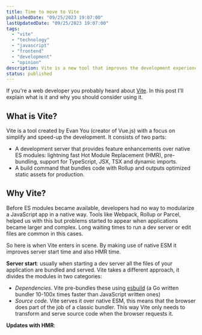 ```yaml
---
title: Time to move to Vite
publishedDate: "09/25/2023 19:07:00"
lastUpdatedDate: "09/25/2023 19:07:00"
tags:
  - "vite"
  - "technology"
  - "javascript"
  - "frontend"
  - "development"
  - "opinion"
description: Vite is a new tool that improves the development experience of web applications. Outstands for its performance and simplicity.
status: published
---
```


If you're a web developer you probably heard about [Vite](https://vitejs.dev/). In this post I'll explain what is it and why you should consider using it.

## What is Vite?
Vite is a tool created by Evan You (creator of Vue.js) with a focus on simplify and speed-up the development. It consists of two parts:
- A development server that provides feature enhancements over native ES modules: lightning fast Hot Module Replacement (HMR), pre-bundling, support for TypeScript, JSX, TSX and dynamic imports.
- A build command that bundles code with Rollup and outputs optimized static assets for production.


## Why Vite?
Before ES modules became available, developers had no way to modularize a JavaScript app in a native way. Tools like Webpack, Rollup or Parcel, helped us with this but problems started to appear when applications became larger and complex. Long waiting times to run a dev server or edit files are common in this cases.

So here is when Vite enters in scene. By making use of native ESM it improves server start time and also HMR time.

**Server start**: usually when starting a dev server all the files of your application are bundled and served. Vite takes a different approach, it divides the modules in two categories:
- *Dependencies*. Vite pre-bundles these using [esbuild](https://esbuild.github.io/) (a Go written bundler 10-100x times faster than JavaScript written ones)
- *Source code*. Vite serves it over native ESM, this means that the browser does part of the job of a classic bundler. This way Vite only needs to transform and serve source code when the browser requests it.

**Updates with HMR**: 